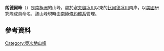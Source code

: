 {{coord|80|44|S|157|12|E|display=title}}

'''朗德爾峰'''（{{lang-en|Rundle Peaks}}）是[[南極洲|南極洲]]的山峰，處於[[塞夫頓冰川|塞夫頓冰川]]以東的[[比爾德冰川|比爾德冰川]]南岸，以[[美國|美國]]研究隊成員命名，該山峰現時由[[南極條約體系|南極條約體系]]管理。

==參考資料==
{{usgs-gazetteer}}

{{DEFAULTSORT:Rundle Peaks}}
[[Category:奧次地山峰|Category:奧次地山峰]]


{{OatesLand-geo-stub}}